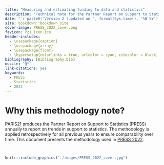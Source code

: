 ```yaml
--- 
title: "Measuring and estimating funding to data and statistics"
description: "Technical note for the Partner Report on Support to Statistics"
date: "`r paste0('Version 2 (updated on ', format(Sys.time(), '%B %Y'), ')')`"
site: bookdown::bookdown_site
cover-image: PRESS_2022_cover.png
favicon: P21_icon.ico
header-includes:
  - \usepackage{caption}
  - \usepackage{array}
  - \usepackage{float}
  - \hypersetup{colorlinks = true, urlcolor = cyan, citecolor = black, menucolor = black, anchorcolor = black, linkcolor=black}
bibliography: [Bibliography.bib]
nocite: '@*'
link-citations: yes
keywords:
  - PRESS
  - Statistics
  - 2022
---
```




# Why this methodology note? {-}

PARIS21 produces the Partner Report on Support to Statistics (PRESS) annually to report on trends in 
support  to  statistics.  The  methodology  is  applied  retrospectively  for  all  previous  years  to  ensure comparability over time. This document presents the methodology used in [PRESS 2022](https://www.oecd-ilibrary.org/sites/c3cfb353-en/index.html?itemId=/content/publication/c3cfb353-en). 

<br />

```r
knitr::include_graphics("./images/PRESS_2022_cover.jpg")
```
